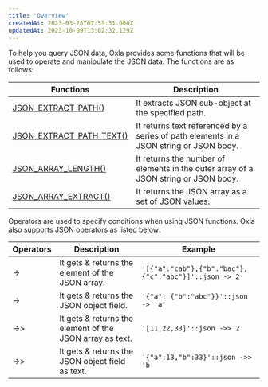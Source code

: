 ```yaml
---
title: 'Overview'
createdAt: 2023-03-28T07:55:31.000Z
updatedAt: 2023-10-09T13:02:32.129Z
---
```


To help you query JSON data, Oxla provides some functions that will be used to operate and manipulate the JSON data. The functions are as follows:

| **Functions**                                                                                    | **Description**                                                                        |
| ------------------------------------------------------------------------------------------------ | -------------------------------------------------------------------------------------- |
| [JSON\_EXTRACT\_PATH()](https://oxla.mintlify.app/3-sql-reference/3-4-sql-functions/3-4-6-json-functions/json-extract-path)﻿ | It extracts JSON sub-object at the specified path.                                     |
| [JSON\_EXTRACT\_PATH\_TEXT()](https://oxla.mintlify.app/3-sql-reference/3-4-sql-functions/3-4-6-json-functions/json-extract-path-text)                         | It returns text referenced by a series of path elements in a JSON string or JSON body. |
| [JSON\_ARRAY\_LENGTH()](https://oxla.mintlify.app/3-sql-reference/3-4-sql-functions/3-4-6-json-functions/json-array-length)                                   | It returns the number of elements in the outer array of a JSON string or JSON body.    |
| [JSON\_ARRAY\_EXTRACT()](https://oxla.mintlify.app/3-sql-reference/3-4-sql-functions/3-4-6-json-functions/json-array-extract)                                 | It returns the JSON array as a set of JSON values.                                     |

Operators are used to specify conditions when using JSON functions. Oxla also supports JSON operators as listed below:

| **Operators** | **Description**                                          | **Example**                                          |
| ------------- | -------------------------------------------------------- | ---------------------------------------------------- |
| ->            | It gets & returns the element of the JSON array.         | `'[{"a":"cab"},{"b":"bac"},{"c":"abc"}]'::json -> 2` |
| ->            | It gets & returns the JSON object field.                 | `'{"a": {"b":"abc"}}'::json -> 'a'`                  |
| ->>           | It gets & returns the element of the JSON array as text. | `'[11,22,33]'::json ->> 2`                           |
| ->>           | It gets & returns the JSON object field as text.         | `'{"a":13,"b":33}'::json ->> 'b'`                    |

